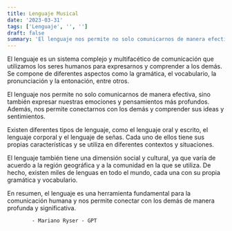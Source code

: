 ```yaml
---
title: Lenguaje Musical
date: '2023-03-31'
tags: ['Lenguaje', '', '']
draft: false
summary: 'El lenguaje nos permite no solo comunicarnos de manera efectiva, sino también expresar nuestras emociones y pensamientos más profundos. Además, nos permite conectarnos con los demás y comprender sus ideas y sentimientos... %&"!/ ?'
---
```


El lenguaje es un sistema complejo y multifacético de comunicación que utilizamos los seres humanos para expresarnos y comprender a los demás. Se compone de diferentes aspectos como la gramática, el vocabulario, la pronunciación y la entonación, entre otros.

El lenguaje nos permite no solo comunicarnos de manera efectiva, sino también expresar nuestras emociones y pensamientos más profundos. Además, nos permite conectarnos con los demás y comprender sus ideas y sentimientos.

Existen diferentes tipos de lenguaje, como el lenguaje oral y escrito, el lenguaje corporal y el lenguaje de señas. Cada uno de ellos tiene sus propias características y se utiliza en diferentes contextos y situaciones.

El lenguaje también tiene una dimensión social y cultural, ya que varía de acuerdo a la región geográfica y a la comunidad en la que se utiliza. De hecho, existen miles de lenguas en todo el mundo, cada una con su propia gramática y vocabulario.

En resumen, el lenguaje es una herramienta fundamental para la comunicación humana y nos permite conectar con los demás de manera profunda y significativa.

            - Mariano Ryser - GPT
